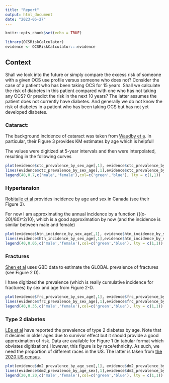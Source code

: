 ```yaml
---
title: "Report"
output: html_document
date: "2023-05-27"
---
```


```r
knitr::opts_chunk$set(echo = TRUE)

library(OCSRiskCalculator)
evidence <- OCSRiskCalculator:::evidence
```

## Context
Shall we look into the future or simply compare the excess risk of someone with a given OCS use profile versus someone who does not? Consider the case of a patient who has been taking OCS for 15 years. Shall we calculate the risk of diabetes in this patient compared with one who has not taking any OCS? Or predict the risk in the next 10 years? The latter assumes the patient does not currently have diabetes. And generally we do not know the risk of diabetes in a patient who has been taking OCS but has not yet developed diabetes. 


### Cataract:
The background incidence of cataract was taken from [Waudby et a](https://doi.org/10.1186/1471-2415-11-32). In particular, their Figure 3 provides KM estimates by age which is helpful!

The values were digitized at 5-year intervals and then were interpolated, resulting in the following curves

```r
plot(evidence$ctc_prevalence_by_sex_age[,1], evidence$ctc_prevalence_by_sex_age[,'male'], col='green', type='l', xlab='Age', ylab='Prevalence')
lines(evidence$ctc_prevalence_by_sex_age[,1],evidence$ctc_prevalence_by_sex_age[,'female'], type='l', col='blue')
legend(40,0.7,c('male','female'),col=c('green','blue'), lty = c(1,1))

```


### Hypertension
[Robitaile et al](https://doi.org/10.1503/cmaj.101863) provides incidence by age and sex in Canada (see their Figure 3). 

For now I am approximating the annual incidence by a function {((x-20)/80)^2/10}, which is a good approximation by now (and the incidence is similar between male and female)

```r

plot(evidence$htn_incidence_by_sex_age[,1], evidence$htn_incidence_by_sex_age[,'male'], col='green', type='l', xlab='Age', ylab='Incidence')
lines(evidence$htn_incidence_by_sex_age[,1],evidence$htn_incidence_by_sex_age[,'female'], type='l', col='blue')
legend(40,0.05,c('male','female'),col=c('green','blue'), lty = c(1,1))


```




### Fractures
[Shen et al](https://doi.org/10.3389%2Ffendo.2022.882241) uses GBD data to estimate the GLOBAL prevalence of fractures (see Figure 2 D). 

I have digitized the prevalence (which is really cumulative incidence for fractures) by sex and age from Figure 2-D. 

```r

plot(evidence$frc_prevalence_by_sex_age[,1], evidence$frc_prevalence_by_sex_age[,'female'], col='blue', type='l', xlab='Age', ylab='Prevalence')
lines(evidence$frc_prevalence_by_sex_age[,1],evidence$frc_prevalence_by_sex_age[,'male'], type='l', col='green')
legend(40,0.35,c('male','female'),col=c('green','blue'), lty = c(1,1))


```
### Type 2 diabetes

[LEe et al](http://dx.doi.org/10.5888/pcd16.180681) have reported the prevalence of type 2 diabetes by age. Note that it decines in older ages due to survivor effect but it should provide a good approximation of risk. Data are available for Figure 1 (in tabular format which obviates digitization).However, this figure is by race/ethnicity. As such, we need the proportion of different races in the US. The latter is taken from [the 2020 US census](https://www.npr.org/2021/08/13/1014710483/2020-census-data-us-race-ethnicity-diversity).




```r
plot(evidence$dm2_prevalence_by_age_sex[,1], evidence$dm2_prevalence_by_age_sex[,'female'], col='blue', type='l', xlab='Age', ylab='Prevalence')
lines(evidence$dm2_prevalence_by_age_sex[,1],evidence$dm2_prevalence_by_age_sex[,'male'], type='l', col='green')
legend(20,0.20,c('male','female'),col=c('green','blue'), lty = c(1,1))
```
